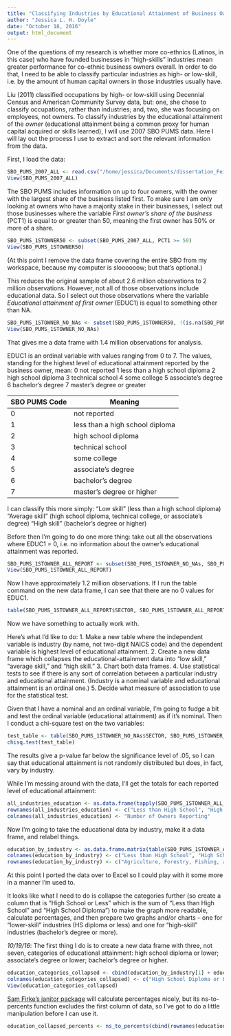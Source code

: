 ```yaml
---
title: "Classifying Industries by Educational Attainment of Business Owners"
author: "Jessica L. H. Doyle"
date: "October 18, 2016"
output: html_document
---
```


One of the questions of my research is whether more co-ethnics (Latinos, in this case) who have founded businesses in "high-skills" industries mean greater performance for co-ethnic business owners overall. In order to do that, I need to be able to classify particular industries as high- or low-skill, i.e. by the amount of human capital owners in those industries usually have.

Liu (2011) classified occupations by high- or low-skill using Decennial Census and American Community Survey data, but: one, she chose to classify occupations, rather than industries; and, two, she was focusing on employees, not owners. To classify industries by the educational attainment of the *owner* (educational attainment being a common proxy for human capital acquired or skills learned), I will use 2007 SBO PUMS data. Here I will lay out the process I use to extract and sort the relevant information from the data.

First, I load the data:

```r
SBO_PUMS_2007_ALL <- read.csv("/home/jessica/Documents/dissertation_Fei/data_storage/SBO_PUMS_2007/pums.csv")
View(SBO_PUMS_2007_ALL)
```

The SBO PUMS includes information on up to four owners, with the owner with the largest share of the business listed first. To make sure I am only looking at owners who have a majority stake in their businesses, I select out those businesses where the variable *First owner's share of the business* (PCT1) is equal to or greater than 50, meaning the first owner has 50% or more of a share.

```r
SBO_PUMS_1STOWNER50 <- subset(SBO_PUMS_2007_ALL, PCT1 >= 50)
View(SBO_PUMS_1STOWNER50)
```

(At this point I remove the data frame covering the entire SBO from my workspace, because my computer is sloooooow; but that's optional.)

This reduces the original sample of about 2.6 million observations to 2 million observations. However, not all of those observations include educational data. So I select out those observations where the variable *Educational attainment of first owner* (EDUC1) is equal to something other than NA.

```r
SBO_PUMS_1STOWNER_NO_NAs <- subset(SBO_PUMS_1STOWNER50, !(is.na(SBO_PUMS_1STOWNER50$EDUC1)))
View(SBO_PUMS_1STOWNER_NO_NAs)
```

That gives me a data frame with 1.4 million observations for analysis.

EDUC1 is an ordinal variable with values ranging from 0 to 7. The values, standing for the highest level of educational attainment reported by the business owner, mean:
  0 not reported
  1 less than a high school diploma
  2 high school diploma
  3 technical school
  4 some college
  5 associate's degree
  6 bachelor's degree
  7 master's degree or greater
  
  SBO PUMS Code | Meaning
  ------------- | -------
  0             | not reported
  1             | less than a high school diploma
  2             | high school diploma
  3             | technical school
  4             | some college
  5             | associate's degree
  6             | bachelor's degree
  7             | master's degree or higher
  
I can classify this more simply:
  "Low skill" (less than a high school diploma)
  "Average skill" (high school diploma, technical college, or associate's degree)
  "High skill" (bachelor's degree or higher)
  
Before then I'm going to do one more thing: take out all the observations where EDUC1 = 0, i.e. no information about the owner's educational attainment was reported.

```r
SBO_PUMS_1STOWNER_ALL_REPORT <- subset(SBO_PUMS_1STOWNER_NO_NAs, SBO_PUMS_1STOWNER_NO_NAs$EDUC1 != 0)
View(SBO_PUMS_1STOWNER_ALL_REPORT)
```

Now I have approximately 1.2 million observations. If I run the table command on the new data frame, I can see that there are no 0 values for EDUC1.

```r
table(SBO_PUMS_1STOWNER_ALL_REPORT$SECTOR, SBO_PUMS_1STOWNER_ALL_REPORT$EDUC1)
```

Now we have something to actually work with.

Here's what I'd like to do:
1. Make a new table where the independent variable is industry (by name, not two-digit NAICS code) and the dependent variable is highest level of educational attainment.
2. Create a new data frame which collapses the educational-attainment data into "low skill," "average skill," and "high skill."
3. Chart both data frames.
4. Use statistical tests to see if there is any sort of correlation between a particular industry and educational attainment. (Industry is a nominal variable and educational attainment is an ordinal one.) 5. Decide what measure of association to use for the statistical test.

Given that I have a nominal and an ordinal variable, I'm going to fudge a bit and test the ordinal variable (educational attainment) as if it's nominal. Then I conduct a chi-square test on the two variables:

```r
test_table <- table(SBO_PUMS_1STOWNER_NO_NAs$SECTOR, SBO_PUMS_1STOWNER_NO_NAs$EDUC1)
chisq.test(test_table)
```

The results give a p-value far below the significance level of .05, so I can say that educational attainment is not randomly distributed but does, in fact, vary by industry.

While I'm messing around with the data, I'll get the totals for each reported level of educational attainment:

```r
all_industries_education <- as.data.frame(tapply(SBO_PUMS_1STOWNER_ALL_REPORT$SECTOR, SBO_PUMS_1STOWNER_ALL_REPORT$EDUC1, sum))
rownames(all_industries_education) <- c("Less than High School", "High School Diploma", "Technical School", "Some College", "Associate's Degree", "Bachelor's Degree", "Master's Degree or Higher")
colnames(all_industries_education) <- "Number of Owners Reporting"
```

Now I'm going to take the educational data by industry, make it a data frame, and relabel things.

```r
education_by_industry <- as.data.frame.matrix(table(SBO_PUMS_1STOWNER_ALL_REPORT$SECTOR, SBO_PUMS_1STOWNER_ALL_REPORT$EDUC1))
colnames(education_by_industry) <- c("Less than High School", "High School Diploma", "Technical School", "Some College", "Associate's Degree", "Bachelor's Degree", "Master's Degree or Higher")
rownames(education_by_industry) <- c("Agriculture, Forestry, Fishing, and Hunting", "Mining", "Utilities", "Construction", "Manufacturing", "Wholesale Trade", "Retail Trade", "Transportation and Warehousing", "Information", "Finance and Insurance", "Real Estate", "Professional, Scientific, and Technical Services", "Management of Companies and Enterprises", "Administrative and Support and Waste Management and Remediation Services", "Educational Services", "Health Care and Social Assistance", "Arts, Entertainment, and Recreation", "Accommodation and Food Services", "Other Services (except Public Administration)", "Not Classified")
```

At this point I ported the data over to Excel so I could play with it some more in a manner I'm used to.

It looks like what I need to do is collapse the categories further (so create a column that is "High School or Less" which is the sum of "Less than High School" and "High School Diploma") to make the graph more readable, calculate percentages, and then prepare two graphs and/or charts -- one for "lower-skill" industries (HS diploma or less) and one for "high-skill" industries (bachelor's degree or more). 

*10/19/16*: The first thing I do is to create a new data frame with three, not seven, categories of educational attainment: high school diploma or lower; associate's degree or lower; bachelor's degree or higher.

```r
education_categories_collapsed <- cbind(education_by_industry[1] + education_by_industry[2], education_by_industry[3] + education_by_industry[4] + education_by_industry[5], education_by_industry[6] + education_by_industry[7])
colnames(education_categories_collapsed) <- c("High School Diploma or Lower", "Associate's Degree or Lower", "Bachelor's Degree or Higher")
View(education_categories_collapsed)
```

[Sam Firke's janitor package](https://cran.r-project.org/web/packages/janitor/index.html) will calculate percentages nicely, but its ns-to-percents function excludes the first column of data, so I've got to do a little manipulation before I can use it.

```r
education_collapsed_percents <- ns_to_percents(cbind(rownames(education_categories_collapsed), education_categories_collapsed))
```

